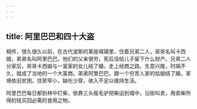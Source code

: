 ```yaml
---
---
---
```

title: 阿里巴巴和四十大盗
---




相传，很久很久以前，在古代波斯的某座城镇里，住着兄弟二人，哥哥名叫卡西姆，弟弟名叫阿里巴巴。他们的父亲很穷，死后没给儿子留下什么财产。兄弟二人分家后，哥哥卡西姆与一富家的女儿结了婚，走上经商之路，生意兴隆，时隔不久，就成了当地的一个大富商。弟弟阿里巴巴，跟一个穷苦人家的姑娘结了婚，家境依旧贫困，住房窄小，缺吃少穿，收入不足以维持生活。

阿里巴巴每日都到林中打柴，依靠三头瘦毛驴把柴运到城中，沿街叫卖，用卖柴所得的钱买回必需的食用之物。